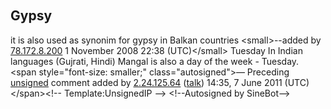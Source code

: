 <article id="20031731" title=Talk:Mangal>
	<talkpage id="20031731" title="Talk:Mangal">
{{disambigProject}}

==Gypsy==
it is also used as synonim for gypsy in Balkan countries &lt;small&gt;--added by [[Special:Contributions/78.172.8.200|78.172.8.200]] 1 November 2008 22:38 (UTC)&lt;/small&gt;
Tuesday
In Indian languages (Gujrati, Hindi) Mangal is also a day of the week - Tuesday.  &lt;span style=&quot;font-size: smaller;&quot; class=&quot;autosigned&quot;&gt;— Preceding [[Wikipedia:Signatures|unsigned]] comment added by [[Special:Contributions/2.24.125.64|2.24.125.64]] ([[User talk:2.24.125.64|talk]]) 14:35, 7 June 2011 (UTC)&lt;/span&gt;&lt;!-- Template:UnsignedIP --&gt; &lt;!--Autosigned by SineBot--&gt;
	</talkpage>
</article>